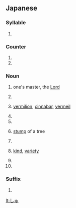 ==Japanese==

===Syllable===
{{ja-syllable|shu|sc=Hira}}

# {{Hira-def|syllable|シュ|shu}}

===Counter===
{{ja-pos|counter}}

# {{ja-def|首}}
# {{ja-def|株}}

===Noun===
{{ja-noun}}

# {{ja-def|主}} one's master, the [[Lord]]
# {{ja-def|守}}
# {{ja-def|朱}} [[vermilion]], [[cinnabar]], [[vermeil]]
# {{ja-def|取}}
# {{ja-def|首}}
# {{ja-def|株}} [[stump]] of a tree
# {{ja-def|衆}}
# {{ja-def|種}} [[kind]], [[variety]]
# {{ja-def|銖|朱}}
# {{ja-def|趣}}

===Suffix===
{{ja-pos|suffix}}

# {{ja-def|衆}}

[[lt:しゅ]]
